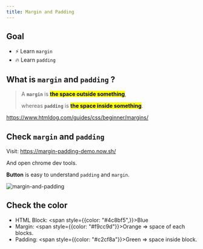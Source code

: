 ```yaml
---
title: Margin and Padding
---
```


## Goal

- ⚡ Learn `margin`
- 🔥 Learn `padding`

## What is `margin` and `padding` ?

> A **`margin`** is <mark>**the space outside something**</mark>,
>
> whereas **`padding`** is <mark>**the space inside something**</mark>.

https://www.htmldog.com/guides/css/beginner/margins/

## Check `margin` and `padding`

Visit: https://margin-padding-demo.now.sh/

And open chrome dev tools.

**Button** is easy to understand `padding` and `margin`.

![margin-and-padding](../../img/20200428_004811.gif)

## Check the color

- HTML Block: <span style={{color: "#4c8bf5",}}>Blue</span>
- Margin: <span style={{color: "#f9cc9d"}}>Orange</span> => space of each blocks.
- Padding: <span style={{color: "#c2cf8a"}}>Green</span> => space inside block.
